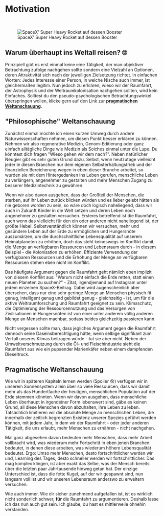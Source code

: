 
# Motivation

<ReadingTime />

<br />

<figure>
<Image src={require(".//../../../resources/images/starshipramp.jpg")} alt="SpaceX' Super Heavy Rocket auf dessen Booster" />
<figcaption style={{ color: "rgb(156, 156, 156)", fontSize: "14px", marginTop: "2px" }}>SpaceX' Super Heavy Rocket auf dessen Booster</figcaption>
</figure>

## Warum überhaupt ins Weltall reisen? 🙄
Prinzipiell gibt es erst einmal keine eine Tätigkeit, der man objektiver Betrachtung zufolge nachgehen sollte sondern eine Vielzahl an Optionen, deren Attraktivität sich nach der jeweiligen Zielsetzung richtet. In einfachen Worten: Jedes Interesse einer Person, in welche Nische auch immer, ist gleichermaßen legitim. Nun jedoch zu erklären, wieso wir der Raumfahrt, der Astrophysik und der Weltraumkolonisation nachgehen sollten, wird kein Einfaches. Solltest du den pseudo-psychologischen Betrachtungswinkel überspringen wollen, klicke gern auf den Link zur <strong>[pragmatischen Weltanschauung](https://www.beyondearth.gg/de/documentation/fundamentals/motivation#pragmatische-weltanschauung)</strong>.

## "Philosophische" Weltanschauung
Zunächst einmal möchte ich einen kurzen Umweg durch andere Naturwissenschaften nehmen, um diesen Punkt besser erklären zu können. Nehmen wir also regenerative Medizin, Genom-Editierung oder ganz einfach alltägliche Dinge wie Medizin als Solches einmal unter die Lupe. Du könntest dich fragen "Wieso gehen wir dem nach?". Neben natürlicher Neugier gibt es sehr guten Grund dazu. Selbst, wenn heutzutage vielleicht jeder in diesen Branchen nur dem eigenen Selbsterhaltungstrieb und der finanziellen Bereicherung wegen in eben dieser Branche arbeitet, so wurden sie mit dem Hintergedanken ins Leben gerufen, menschliche Leben zu verlängern, angenehmer zu gestalten und mehr Menschen Zugang zu besserer Medizintechnik zu gewähren.

Wenn wir also davon ausgehen, dass der Großteil der Menschen, die sterben, auf ihr Leben zurück blicken würden und es lieber gelebt hätten als nie geboren worden zu sein, so wäre doch logisch naheliegend, dass wir auch in Zukunft Kinder in die Welt setzen und deren Leben noch angenehmer zu gestalten versuchen. Ersteres betreffend ist die Raumfahrt, auch wenn das vielleicht für den ein oder anderen nicht naheliegend ist, der größte Hebel. Selbstverständlich können wir versuchen, mehr und gesündere Leben auf der Erde zu ermöglichen und Hungersnöte auszumärzen, um die durchschnittliche Lebensqualität auf unserem Heimatplaneten zu erhöhen, doch das steht keineswegs im Konflikt damit, die Menge an verfügbaren Ressourcen und Lebensraum durch - in diesem Beispiel - die Kolonisation zu erhöhen.
Effiziente Verwendung der verfügbaren Ressourcen und die Erhöhung der Menge an verfügbaren Ressourcen stehen eben nicht im Konflikt.

Das häufigste Argument gegen die Raumfahrt geht nämlich eben implizit von diesem Konflikt aus: "Warum nicht einfach die Erde retten, statt einen neuen Planeten zu suchen?" - Zitat, irgendjemand auf Instagram unter jedem einzelnen SpaceX-Beitrag. Dabei wird augenscheinlich aber übersehen, dass nur eine sehr geringe Menge an Menschen physisch fit genug, intelligent genug und gebildet genug - gleichzeitig - ist, um für die aktive Weltraumforschung und Raumfahrt geeignet zu sein. Klimaschutz, die Optimierung der Ressourcennutzung und das Versorgen von Zivilisationen in Hungersnöten ist von einer unter anderem völlig anderen Menge an Menschen machbar, sodass beides gleichzeitig passieren kann. 

Nicht vergessen sollte man, dass jegliches Argument gegen die Raumfahrt dennoch seine Daseinsberechtigung hätte, wenn selbige signifikant zum Verfall unseres Klimas beitragen würde - tut sie aber nicht. Neben der Umweltverschmutzung durch die Öl- und Fleischindustrie sieht die Raumfahrt aus wie ein pupsender Marienkäfer neben einem dampfenden Dieseltruck. 

## Pragmatische Weltanschauung
Wie wir in späteren Kapiteln lernen werden (Spoiler 😰) verfügen wir in unserem Sonnensystem allein über so viele Ressourcen, dass wir damit mehr als das Hundertfache der heutigen, menschlichen Population auf der Erde stemmen könnten. Wenn wir davon ausgehen, dass menschliche Leben überhaupt in irgendeiner Form lebenswert sind, gäbe es keinen Grund, all diese Menschen davon abzuhalten, ihre Leben zu leben. Tatsächlich limitieren wir die absolute Menge an menschlichen Leben, die innerhalb der zeitlich begrenzten Existenz unserer Spezies geführt werden können, mit jedem Jahr, in dem wir der Raumfahrt - oder jeder anderen Tätigkeit, die uns erlaubt, mehr Menschen zu ernähren - nicht nachgehen.

Mal ganz abgesehen davon bedeuten mehr Menschen, dass mehr Arbeit vollbracht wird, was wiederum mehr Fortschritt in eben jenen Branchen bedeutet, in denen diese arbeiten, was wiederum höhere Lebensqualität bedeutet. Ergo: Umso mehr Menschen, desto fortschrittlicher werden wir und, Learning des Tages, desto schneller werden wir fortschrittlicher. Das mag komplex klingen, ist aber exakt das Selbe, was der Mensch bereits über die letzten paar Jahrtausende hinweg getan hat. Der einzige Unterschied ist, dass die fette Kugel, auf der wir gespawnt sind, nun langsam voll ist und wir unseren Lebensraum anderswo zu erweitern versuchen.

Wie auch immer. Wie dir sicher zunehmend aufgefallen ist, ist es wirklich nicht sonderlich schwer, <strong>für</strong> die Raumfahrt zu argumentieren. Deshalb lasse ich das nun auch gut sein. Ich glaube, du hast es mittlerweile ohnehin verstanden.

<Analytics />